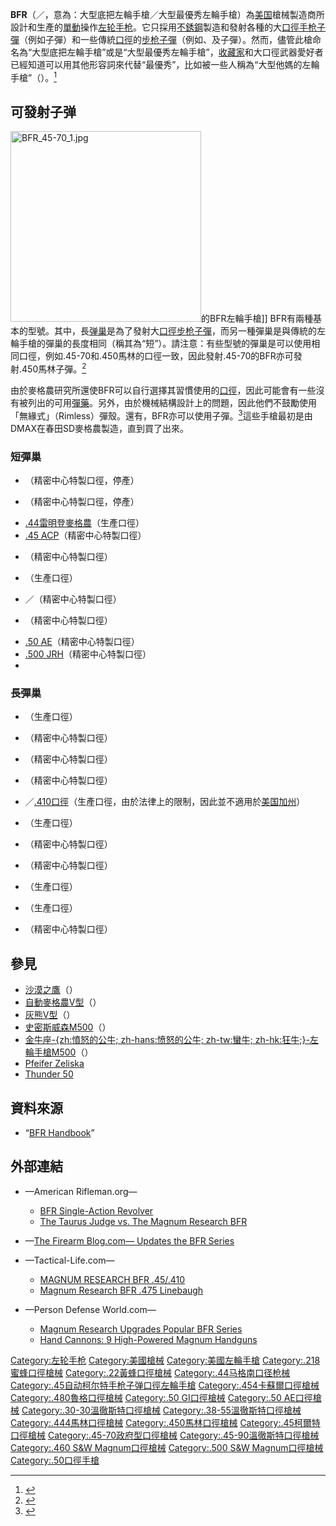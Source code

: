 {{noteTA
|G1=軍事
|G2=長度單位
|G3=Firearms
}}
{{Infobox Weapon
|name= {{Lang|en|BFR<br />Biggest Finest Revolver}}
|image= File:50 Alaskan revolver.jpg
|image_size= 300px
|caption= 原廠訂製的{{Link-en|.50阿拉斯加|.50 Alaskan}}[[口徑|口徑]][[手枪|手枪]][[子彈|子彈]]的BFR<br />其5發[[弹巢|弹巢]]亦可裝填和發射更長的{{Link-en|.50-110溫徹斯特|.50-110 Winchester}}子彈<br />（左：.50阿拉斯加／右：.50-110溫徹斯特）
|origin= {{flagcountry|United States}}
|type= [[左轮手枪|左轮手枪]]
<!-- Type selection -->
|is_ranged= yes
|is_bladed= 
|is_explosive= 
|is_artillery= 
|is_vehicle= 
|is_missile= 
|is_UK= 
<!-- Service history -->
|service= 
|used_by= 
|wars= 
<!-- Production history -->
|designer= {{Link-en|麥格農研究所|Magnum Research}}
|design_date= 
|manufacturer= 麥格農研究所
|unit_cost= [[美元|﹩]]930<ref>{{Cite web |url=http://www.magnumresearch.com/bfr.asp |title=BFR在麥格農研究所公司官方網站的資料 |accessdate=2009-11-02 |archive-date=2011-03-09 |archive-url=https://web.archive.org/web/20110309193617/http://www.magnumresearch.com/BFR.asp |dead-url=yes }}</ref>
|production_date= 1997年—
|number= 
|variants= 
<!-- General specifications -->
|spec_label= 
|weight= 空槍：1,633—2,404[[克|克]]（3.6—5.3[[磅|磅]]）
|length= 298.45—444.5[[毫米|毫米]]（11.75—17.5[[英寸|英寸]]）
|part_length= <div class="NavFrame collapsed" style="color: black; background-color: #FFFFFF; margin: 0 auto; padding: 0 10px; text-align: left;"><div class="NavHead" style="background-color: #FFFFFF; margin: 0 auto; padding: 0 10px; font-weight:normal;"></div><div class="NavContent" style="background-color: #FFFFFF; margin: 0 auto; padding: 0 10px;">
* 短[[弹巢|弹巢]]用：
** 127毫米（5英吋）
** 165毫米（6.5英吋）
** 190.5毫米（7.5英吋）
* 長彈巢及短彈巢用：
** 190.5毫米（7.5英吋）
** 254毫米（10英吋）
</div>
</div>
|width= 44.45毫米（1.75英吋）
|height= 152.4毫米（6英吋）
|diameter= 
|crew= 
<!-- Ranged weapon specifications -->
|cartridge= 參見[[#可發射子弹|可發射子弹]]
|caliber=
|barrels= 1根，[[膛線|線膛]]，無[[槍口|槍口]]裝置
|action= [[扳機|單動操作]]
|mode= {{Link-en|連發步槍|repeating rifle|連發}}
|rate= 
|velocity= 
|range= 
|max_range= 
|feed= 5發[[弹巢|弹巢]]
|sights= <div class="NavFrame collapsed" style="color: black; background-color: #FFFFFF; margin: 0 auto; padding: 0 10px; text-align: left;"><div class="NavHead" style="background-color: #FFFFFF; margin: 0 auto; padding: 0 10px; font-weight:normal;"></div><div class="NavContent" style="background-color: #FFFFFF; margin: 0 auto; padding: 0 10px;">
* [[機械瞄具|機械瞄具]]：缺口式[[照門|照門]]及片狀[[照準器|準星]]
* [[機匣|機匣]]頂部裝上／[[槍管|槍管]]頂部整合的[[韋弗式導軌|韋弗式戰術導軌]]上安裝日間／夜間[[瞄準镜|光學瞄準鏡]]、[[紅點鏡|紅點鏡／反射式瞄準鏡]]、[[全像武器照準器|全息瞄準鏡]]、[[夜視鏡|夜視鏡]]或[[熱成像儀|熱成像儀]]（可拆卸）
<!-- 火炮規格 -->
|breech= 
|recoil= 
|carriage= 
|elevation= 
|traverse= 
<!-- 刃器規格 -->
|blade_type=
|hilt_type=
|sheath_type=
|head_type=
|haft_type=
<!-- 爆炸物內填炸藥規格 --> 
|filling= 
|filling_weight= 
|detonation= 
|yield= 
<!-- 車輛/飛彈 規格 -->
|armour=
|primary_armament=
|secondary_arament=
|engine=
|engine_power=
|transmission=
|payload_capacity=
|fuel_capacity=
|pw_ratio=
|suspension=
|clearance=
|vehicle_range=
|speed=
|guidance=
</div>
</div>
}}

'''BFR'''（{{Lang-en|'''B'''iggest '''F'''inest '''R'''evolver}}／{{Lang|en|'''B'''iggest '''F'''rame '''R'''evolver}}，意為：大型底把左輪手槍／大型最優秀左輪手槍）為[[美国|美国]]槍械製造商{{Link-en|麥格農研究所|Magnum Research}}所設計和生產的[[扳機|單動]]操作[[左轮手枪|左轮手枪]]。它只採用[[不銹鋼|不銹鋼]]製造和發射各種的大[[口徑|口徑]][[手枪|手枪]][[子彈|子彈]]（例如{{Link-en|.500 S&W麥格農|.500 S&W Magnum}}子彈）和一些傳統[[口徑|口徑]]的[[步枪|步枪]][[子彈|子彈]]（例如{{Link-en|.30-30溫徹斯特|.30-30 Winchester}}、{{Link-en|.45-70政府型|.45-70}}及{{Link-en|.450馬林|.450 Marlin}}子彈）。然而，儘管此槍命名為“大型底把左輪手槍”或是“大型最優秀左輪手槍”，[[收藏家|收藏家]]和大口徑武器愛好者已經知道可以用其他形容詞來代替“最優秀”，比如被一些人稱為“大型他媽的左輪手槍”（{{Lang-en|'''B'''iggest '''F'''xcking '''R'''evolver}}）。<ref name = "Holt">{{cite journal|last = Bodinson|first = Holt|authorlink = |coauthors = |title = Extreme Revolvers|journal = Guns Magazine|volume = |issue = 3|pages = |publisher = |date = 1999|url = |doi = |id = |accessdate = 3 January 2010}}</ref>

== 可發射子弹 ==
[[File:BFR_45-70_1.jpg|305px]]的BFR左輪手槍]]
BFR有兩種基本的型號。其中，長[[弹巢|弹巢]]是為了發射大[[口徑|口徑]][[步枪|步枪]][[子彈|子彈]]，而另一種彈巢是與傳統的左輪手槍的彈巢的長度相同（{{Link-en|麥格農研究所|Magnum Research}}稱其為“短”）。請注意：有些型號的彈巢是可以使用相同口徑，例如.45-70和.450馬林的口徑一致，因此發射.45-70的BFR亦可發射.450馬林子彈。<ref name = "Taffin">{{cite journal|last = Taffin|first = John|authorlink = John Taffin|coauthors = |title = How Do You Spell Accurate?|journal = American Handgunner Magazine|volume = 30|issue = 3|pages = |publisher = |date = 2004|url = |doi = |id = |accessdate = 3 January 2010}}</ref>

由於麥格農研究所還使BFR可以自行選擇其習慣使用的[[口徑|口徑]]，因此可能會有一些沒有被列出的可用[[彈藥|彈藥]]。另外，由於機械結構設計上的問題，因此他們不鼓勵使用「無緣式」（Rimless）彈殼。還有，BFR亦可以使用{{Link-en|.50貝奧|.50 Beowulf}}子彈。<ref>{{cite news|url=http://www.gunblast.com/BFR-50Beowulf.htm|title=BFR .50 Beowulf Revolver|last=Quinn|first=Jeff|date=12 March 2004|work=Gunblast|accessdate=2009-09-08|archive-date=2009-12-16|archive-url=https://web.archive.org/web/20091216040510/http://www.gunblast.com/BFR-50Beowulf.htm|dead-url=no}}</ref>這些手槍最初是由DMAX在春田SD麥格農製造，直到買了出來。

=== 短彈巢 ===
* {{Link-en|.218蜜蜂彈|.218 Bee}}（精密中心特製口徑，停產）
* {{Link-en|.22黃蜂彈|.22 Hornet}}（精密中心特製口徑，停產）
* [[.44麥格農|.44雷明登麥格農]]（生產口徑）
* [[.45_ACP|.45 ACP]]（精密中心特製口徑）
* {{Link-en|.45麥格農|.45 Magnum|.45溫徹斯特麥格農}}（精密中心特製口徑）
* {{Link-en|.454卡蘇爾|.454 Casull}}（生產口徑）
* {{Link-en|.475萊恩博|.475 Linebaugh}}／{{Link-en|.480魯格|.480 Ruger}}（精密中心特製口徑）
* {{Link-en|.50 GI|.50 GI}}（精密中心特製口徑）
* [[.50_AE|.50 AE]]（精密中心特製口徑）
* [[.500_JRH|.500 JRH]]（精密中心特製口徑）
* {{Link-en|.500萊恩博彈|.500 Linebaugh}}

=== 長彈巢 ===
* {{Link-en|.30-30溫徹斯特彈|.30-30 Winchester}}（生產口徑）
* {{Link-en|.38-55溫徹斯特彈|.38-55 Winchester}}（精密中心特製口徑）
* {{Link-en|.375溫徹斯特彈|.375 Winchester}}（精密中心特製口徑）
* {{Link-en|.444馬林彈|.444 Marlin}}（精密中心特製口徑）
* {{Link-en|.45柯爾特彈|.45 Colt|.45長柯爾特彈}}／[[.410號口徑霰彈|.410口徑]]（生產口徑，由於法律上的限制，因此並不適用於[[美国|美国]][[加利福尼亚州|加州]]）
* {{Link-en|.45-70政府彈|.45-70}}（生產口徑）
* {{Link-en|.45-90夏普斯彈|.45-90 Sharps|.45-90溫徹斯特}}（精密中心特製口徑）
* {{Link-en|.450馬林彈|.450 Marlin}}（精密中心特製口徑）
* {{Link-en|.460 S&W麥格農|.460 S&W Magnum}}（生產口徑）
* {{Link-en|.500 S&W麥格農|.500 S&W Magnum}}（生產口徑）
* {{Link-en|.50貝奧彈|.50 Beowulf}}（精密中心特製口徑）

== 參見 ==
* [[沙漠之鷹|沙漠之鷹]]（{{Lang|en|Desert Eagle}}）
* [[自動馬格南V型半自動手槍|自動麥格農V型]]（{{Lang|en|AutoMag V}}）
* [[灰熊溫徹斯特馬格南半自動手槍|灰熊V型]]（{{Lang|en|Grizzly Mark V}}）
* [[史密斯威森M500左輪手槍|史密斯威森M500]]（{{Lang|en|Smith & Wesson Model 500}}）
* [[金牛座憤怒的公牛左輪手槍|金牛座-{zh:憤怒的公牛; zh-hans:愤怒的公牛; zh-tw:蠻牛; zh-hk:狂牛;}-左輪手槍M500]]（{{Lang|en|Raging Bull Model 500}}）
* [[Pfeifer_Zeliska左輪手槍|Pfeifer Zeliska]]
* [[Thunder_50手槍|Thunder 50]]

== 資料來源 ==
<div class="references-small">
<references />
* “[https://web.archive.org/web/20061014190453/http://www.magnumresearch.com/images/BFR.pdf BFR Handbook]”
</div>

== 外部連結 ==
{{commons|Magnum Research BFR}}
* {{en icon}}—American Rifleman.org—
** [http://www.americanrifleman.org/articles/bfr-single-action-revolver-review/ BFR Single-Action Revolver]{{Wayback|url=http://www.americanrifleman.org/articles/bfr-single-action-revolver-review/ |date=20130808130227 }}
** [http://www.americanrifleman.org/articles/taurus-judge-magnum-research-bfr/ The Taurus Judge vs. The Magnum Research BFR]{{Wayback|url=http://www.americanrifleman.org/articles/taurus-judge-magnum-research-bfr/ |date=20130708031636 }}
* {{en icon}}—[http://www.thefirearmblog.com/blog/2016/07/06/magnum-research-updates-the-bfr-series/ The Firearm Blog.com— Updates the BFR Series]{{Wayback|url=http://www.thefirearmblog.com/blog/2016/07/06/magnum-research-updates-the-bfr-series/ |date=20160707142302 }}
* {{en icon}}—Tactical-Life.com—
** [http://www.tactical-life.com/online/combat-handguns/magnum-research-bfr-45410/ MAGNUM RESEARCH BFR .45/.410]{{Wayback|url=http://www.tactical-life.com/online/combat-handguns/magnum-research-bfr-45410/ |date=20190919063845 }}
** [http://www.tactical-life.com/online/combat-handguns/magnum-research-bfr-475-linebaugh/ Magnum Research BFR .475 Linebaugh]{{Wayback|url=http://www.tactical-life.com/online/combat-handguns/magnum-research-bfr-475-linebaugh/ |date=20110306021934 }}
* {{en icon}}—Person Defense World.com—
** [http://www.personaldefenseworld.com/2016/07/magnum-research-upgrades-popular-bfr-series/ Magnum Research Upgrades Popular BFR Series]{{Wayback|url=http://www.personaldefenseworld.com/2016/07/magnum-research-upgrades-popular-bfr-series/ |date=20160731185429 }}
** [http://www.personaldefenseworld.com/2016/08/hand-cannons-9-high-powered-magnum-handguns/#magnum-research-444-marlin-big-frame-revolver Hand Cannons: 9 High-Powered Magnum Handguns]{{Wayback|url=http://www.personaldefenseworld.com/2016/08/hand-cannons-9-high-powered-magnum-handguns/#magnum-research-444-marlin-big-frame-revolver |date=20160910003616 }}

[[Category:左轮手枪|Category:左轮手枪]]
[[Category:美國槍械|Category:美國槍械]]
[[Category:美國左輪手槍|Category:美國左輪手槍]]
[[Category:.218蜜蜂口徑槍械|Category:.218蜜蜂口徑槍械]]
[[Category:.22黃蜂口徑槍械|Category:.22黃蜂口徑槍械]]
[[Category:.44马格南口径枪械|Category:.44马格南口径枪械]]
[[Category:.45自动柯尔特手枪子弹口徑左輪手槍|Category:.45自动柯尔特手枪子弹口徑左輪手槍]]
[[Category:.454卡蘇爾口徑槍械|Category:.454卡蘇爾口徑槍械]]
[[Category:.480魯格口徑槍械|Category:.480魯格口徑槍械]]
[[Category:.50_GI口徑槍械|Category:.50 GI口徑槍械]]
[[Category:.50_AE口徑槍械|Category:.50 AE口徑槍械]]
[[Category:.30-30溫徹斯特口徑槍械|Category:.30-30溫徹斯特口徑槍械]]
[[Category:.38-55溫徹斯特口徑槍械|Category:.38-55溫徹斯特口徑槍械]]
[[Category:.444馬林口徑槍械|Category:.444馬林口徑槍械]]
[[Category:.450馬林口徑槍械|Category:.450馬林口徑槍械]]
[[Category:.45柯爾特口徑槍械|Category:.45柯爾特口徑槍械]]
[[Category:.45-70政府型口徑槍械|Category:.45-70政府型口徑槍械]]
[[Category:.45-90溫徹斯特口徑槍械|Category:.45-90溫徹斯特口徑槍械]]
[[Category:.460_S&W_Magnum口徑槍械|Category:.460 S&W Magnum口徑槍械]]
[[Category:.500_S&W_Magnum口徑槍械|Category:.500 S&W Magnum口徑槍械]]
[[Category:.50口徑手槍|Category:.50口徑手槍]]